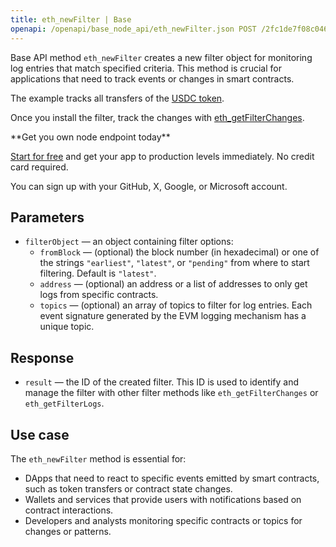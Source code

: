 ---
title: eth_newFilter | Base
openapi: /openapi/base_node_api/eth_newFilter.json POST /2fc1de7f08c0465f6a28e3c355e0cb14
---

Base API method `eth_newFilter` creates a new filter object for monitoring log entries that match specified criteria. This method is crucial for applications that need to track events or changes in smart contracts.

The example tracks all transfers of the [USDC token](https://basescan.org/address/0x833589fcd6edb6e08f4c7c32d4f71b54bda02913).

Once you install the filter, track the changes with [eth\_getFilterChanges](/reference/polygon_node_api/filter_handling/eth_getFilterChanges).

<Check>
**Get you own node endpoint today**

[Start for free](https://console.chainstack.com/) and get your app to production levels immediately. No credit card required.

You can sign up with your GitHub, X, Google, or Microsoft account.
</Check>


## Parameters

* `filterObject` — an object containing filter options:
  + `fromBlock` — (optional) the block number (in hexadecimal) or one of the strings `"earliest"`, `"latest"`, or `"pending"` from where to start filtering. Default is `"latest"`.
  + `address` — (optional) an address or a list of addresses to only get logs from specific contracts.
  + `topics` — (optional) an array of topics to filter for log entries. Each event signature generated by the EVM logging mechanism has a unique topic.

## Response

* `result` — the ID of the created filter. This ID is used to identify and manage the filter with other filter methods like `eth_getFilterChanges` or `eth_getFilterLogs`.

## Use case

The `eth_newFilter` method is essential for:

* DApps that need to react to specific events emitted by smart contracts, such as token transfers or contract state changes.
* Wallets and services that provide users with notifications based on contract interactions.
* Developers and analysts monitoring specific contracts or topics for changes or patterns.
